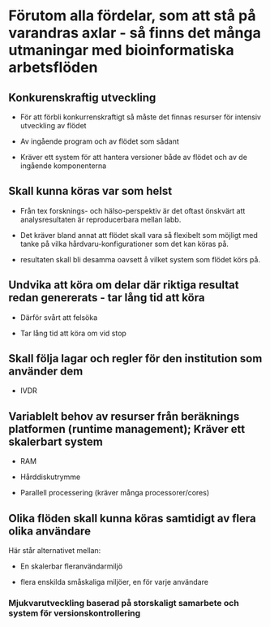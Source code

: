 # Förutom alla fördelar, som att stå på varandras axlar - så finns det många utmaningar med bioinformatiska arbetsflöden

## Konkurenskraftig utveckling

-   För att förbli konkurrenskraftigt så måste det finnas resurser för intensiv utveckling av flödet

-   Av ingående program och av flödet som sådant

-   Kräver ett system för att hantera versioner både av flödet och av de ingående komponenterna

## Skall kunna köras var som helst

-   Från tex forsknings- och hälso-perspektiv är det oftast önskvärt att analysresultaten är reproducerbara mellan labb.

-   Det kräver bland annat att flödet skall vara så flexibelt som möjligt med tanke på vilka hårdvaru-konfigurationer som det kan köras på.

-   resultaten skall bli desamma oavsett å vilket system som flödet körs på.

## Undvika att köra om delar där riktiga resultat redan genererats - tar lång tid att köra

-   Därför svårt att felsöka

-   Tar lång tid att köra om vid stop

## Skall följa lagar och regler för den institution som använder dem

-   IVDR

## Variablelt behov av resurser från beräknings platformen (runtime management); Kräver ett skalerbart system

-   RAM

-   Hårddiskutrymme

-   Parallell processering (kräver många processorer/cores)

## Olika flöden skall kunna köras samtidigt av flera olika användare

Här står alternativet mellan:

-   En skalerbar fleranvändarmiljö

-   flera enskilda småskaliga miljöer, en för varje användare

### Mjukvarutveckling baserad på storskaligt samarbete och system för versionskontrollering
